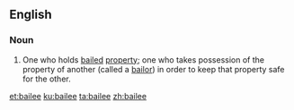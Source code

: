 ==English==

===Noun===
{{en-noun}}
# {{context|legal|lang=en}} One who holds [[bail]]ed [[property]]; one who takes possession of the property of another (called a [[bailor]]) in order to keep that property safe for the other.

[[et:bailee]]
[[ku:bailee]]
[[ta:bailee]]
[[zh:bailee]]